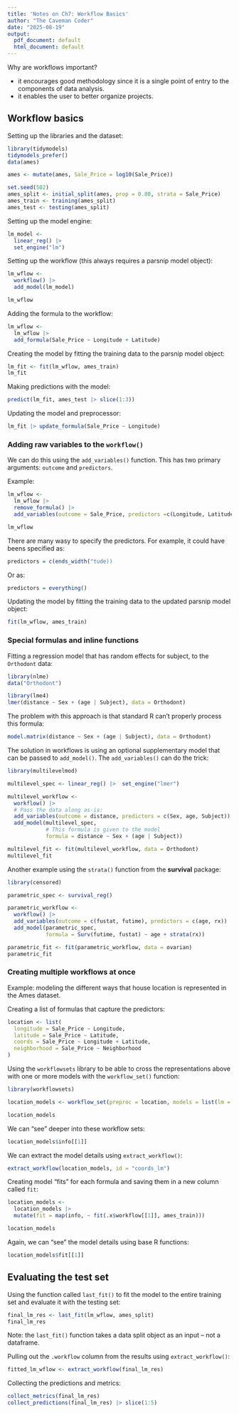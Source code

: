 ```yaml
---
title: 'Notes on Ch7: Workflow Basics'
author: "The Caveman Coder"
date: "2025-08-19"
output:
  pdf_document: default
  html_document: default
---
```


Why are workflows important?  

- it encourages good methodology since it is a single point of entry to the components of data analysis.  
- it enables the user to better organize projects.  


## Workflow basics

Setting up the libraries and the dataset:
```r
library(tidymodels)
tidymodels_prefer()
data(ames)

ames <- mutate(ames, Sale_Price = log10(Sale_Price))

set.seed(502)
ames_split <- initial_split(ames, prop = 0.80, strata = Sale_Price)
ames_train <- training(ames_split)
ames_test <- testing(ames_split)
```


Setting up the model engine:
```r
lm_model <- 
  linear_reg() |> 
  set_engine("lm")
```

Setting up the workflow (this always requires a parsnip model object):
```r
lm_wflow <- 
  workflow() |> 
  add_model(lm_model)

lm_wflow
```

Adding the formula to the workflow:
```r
lm_wflow <-
  lm_wflow |> 
  add_formula(Sale_Price ~ Longitude + Latitude)
```

Creating the model by fitting the training data to the parsnip model object:
```r
lm_fit <- fit(lm_wflow, ames_train)
lm_fit
```

Making predictions with the model:
```r
predict(lm_fit, ames_test |> slice(1:3))
```

Updating the model and preprocessor:
```r
lm_fit |> update_formula(Sale_Price ~ Longitude)
```


### Adding raw variables to the `workflow()`

We can do this using the `add_variables()` function. This has two primary arguments: `outcome` and `predictors`. 

Example:
```r
lm_wflow <- 
  lm_wflow |> 
  remove_formula() |> 
  add_variables(outcome = Sale_Price, predictors =c(Longitude, Latitude))

lm_wflow
```


There are many wasy to specify the predictors. For example, it could have beens specified as:
```r
predictors = c(ends_width("tude))
```
Or as:
```r
predictors = everything()
```

Updating the model by fitting the training data to the updated parsnip model object:
```r
fit(lm_wflow, ames_train)
```


### Special formulas and inline functions

Fitting a regression model that has random effects for subject, to the `Orthodont` data:
```r
library(nlme)
data("Orthodont")

library(lme4)
lmer(distance ~ Sex + (age | Subject), data = Orthodont)
```

The problem with this approach is that standard R can't properly process this formula:
```r
model.matrix(distance ~ Sex + (age | Subject), data = Orthodont)
```

The solution in workflows is using an optional supplementary model that can be passed to `add_model()`. The `add_variables()` can do the trick:
```r
library(multilevelmod)

multilevel_spec <- linear_reg() |>  set_engine("lmer")

multilevel_workflow <- 
  workflow() |> 
  # Pass the data along as-is: 
  add_variables(outcome = distance, predictors = c(Sex, age, Subject)) |> 
  add_model(multilevel_spec, 
            # This formula is given to the model
            formula = distance ~ Sex + (age | Subject))

multilevel_fit <- fit(multilevel_workflow, data = Orthodont)
multilevel_fit
```


Another example using the `strata()` function from the **survival** package:
```r
library(censored)

parametric_spec <- survival_reg()

parametric_workflow <- 
  workflow() |> 
  add_variables(outcome = c(fustat, futime), predictors = c(age, rx)) |> 
  add_model(parametric_spec,
            formula = Surv(futime, fustat) ~ age + strata(rx))

parametric_fit <- fit(parametric_workflow, data = ovarian)
parametric_fit
```


### Creating multiple workflows at once

Example: modeling the different ways that house location is represented in the Ames dataset.

Creating a list of formulas that capture the predictors:
```r
location <- list(
  longitude = Sale_Price ~ Longitude,
  latitude = Sale_Price ~ Latitude,
  coords = Sale_Price ~ Longitude + Latitude,
  neighborhood = Sale_Price ~ Neighborhood
)
```

Using the `workflowsets` library to be able to cross the representations above with one or more models with the `workflow_set()` function:
```r
library(workflowsets)

location_models <- workflow_set(preproc = location, models = list(lm = lm_model))

location_models
```


We can "see" deeper into these workflow sets:
```r
location_models$info[[1]]
```

We can extract the model details using `extract_workflow()`:
```r
extract_workflow(location_models, id = "coords_lm")
```


Creating model "fits" for each formula and saving them in a new column called `fit`:
```r
location_models <- 
  location_models |> 
  mutate(fit = map(info, ~ fit(.x$workflow[[1]], ames_train)))

location_models
```

Again, we can "see" the model details using base R functions:
```r
location_models$fit[[1]]
```


## Evaluating the test set

Using the function called `last_fit()` to fit the model to the entire training set and evaluate it with the testing set:
```r
final_lm_res <- last_fit(lm_wflow, ames_split)
final_lm_res
```

Note: the `last_fit()` function takes a data split object as an input -- not a dataframe.

Pulling out the `.workflow` column from the results using `extract_workflow()`:
```r
fitted_lm_wflow <- extract_workflow(final_lm_res)
```

Collecting the predictions and metrics:
```r
collect_metrics(final_lm_res)
collect_predictions(final_lm_res) |> slice(1:5)
```

